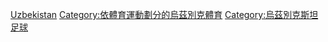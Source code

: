 [[Category:各國五人制足球|Uzbekistan]]
[[Category:依體育運動劃分的烏茲別克體育|Category:依體育運動劃分的烏茲別克體育]]
[[Category:烏茲別克斯坦足球|Category:烏茲別克斯坦足球]]